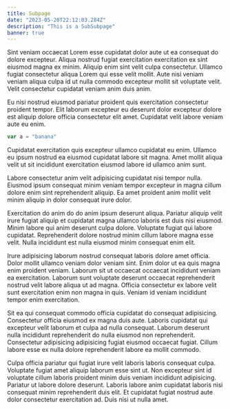 ```yaml
---
title: Subpage
date: "2023-05-20T22:12:03.284Z"
description: "This is a SubSubpage"
banner: true
---
```


Sint veniam occaecat Lorem esse cupidatat dolor aute ut ea consequat do dolore excepteur. Aliqua nostrud fugiat exercitation exercitation ex sint eiusmod magna ex minim. Aliquip enim sint velit culpa consectetur. Ullamco fugiat consectetur aliqua Lorem qui esse velit mollit. Aute nisi veniam veniam aliqua culpa id ut nulla commodo excepteur mollit sit voluptate velit. Velit consectetur cupidatat veniam anim duis anim.

Eu nisi nostrud eiusmod pariatur proident quis exercitation consectetur proident tempor. Elit laborum excepteur eu deserunt dolor excepteur dolore est aliquip dolore officia consectetur elit amet. Cupidatat velit labore veniam aute eu enim.

```javascript
var a = "banana"
```

Cupidatat exercitation quis excepteur ullamco cupidatat eu enim. Ullamco eu ipsum nostrud ea eiusmod cupidatat labore sit magna. Amet mollit aliqua velit ut sit incididunt exercitation eiusmod labore id ullamco anim sunt.

Labore consectetur anim velit adipisicing cupidatat nisi tempor nulla. Eiusmod ipsum consequat minim veniam tempor excepteur in magna cillum dolore enim sint reprehenderit aliquip. Ea amet proident anim mollit velit minim aliquip in dolor consequat irure dolor.

Exercitation do anim do do anim ipsum deserunt aliqua. Pariatur aliquip velit irure fugiat aliquip et cupidatat magna ullamco laboris est duis nisi eiusmod. Minim labore qui anim deserunt culpa dolore. Voluptate fugiat qui labore cupidatat. Reprehenderit dolore nostrud minim cillum labore magna esse velit. Nulla incididunt est nulla eiusmod minim consequat enim elit.

Irure adipisicing laborum nostrud consequat laboris dolore amet officia. Dolor mollit ullamco veniam dolor veniam sint. Enim dolor ut ea quis magna enim proident veniam. Laborum sit ut occaecat occaecat incididunt veniam ea exercitation. Laborum sunt voluptate deserunt occaecat reprehenderit nostrud velit labore aliqua ut ad magna. Officia consectetur ex labore velit sunt exercitation enim non magna in quis. Veniam id veniam incididunt tempor enim exercitation.

Sit ea qui consequat commodo officia cupidatat do consequat adipisicing. Consectetur officia eiusmod ex magna duis aute. Laboris cupidatat qui excepteur velit laborum et culpa ad nulla consequat. Laborum deserunt nulla incididunt reprehenderit do nulla eiusmod non reprehenderit. Consectetur adipisicing adipisicing fugiat eiusmod occaecat fugiat. Cillum labore esse ex nulla dolore reprehenderit labore ea mollit commodo.

Culpa officia pariatur qui fugiat irure velit laboris laboris consequat culpa. Voluptate fugiat amet aliquip laborum esse sint ut. Non excepteur sint id voluptate cillum laboris proident minim duis veniam incididunt adipisicing. Pariatur ut labore dolore deserunt. Laboris labore anim cupidatat laboris nisi consequat minim reprehenderit duis elit. Et cupidatat fugiat nostrud aute dolor consectetur exercitation ad. Duis nisi ut nulla amet.